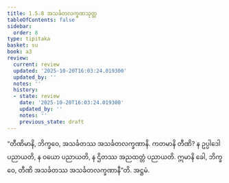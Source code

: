 ```yaml
---
title: 1.5.8 အသင်္ခတလက္ခဏသုတ္တ
tableOfContents: false
sidebar:
  order: 8
type: tipitaka
basket: su
book: a3
review:
  current: review
  updated: '2025-10-20T16:03:24.019300'
  updated_by: ''
  notes: ''
  history:
  - state: review
    date: '2025-10-20T16:03:24.019300'
    updated_by: ''
    notes: ''
    previous_state: draft
---
```



<DynamicBreadcrumb />


<ReviewStatus review={frontmatter.review} showDetails={true} />

<HypothesisAnnotation frontmatter={frontmatter} />

<Division number="48" book="a3" e="ch" v="15" p="150">

<Paragraph number="290" book="a3">
“တီဏိမာနိ, ဘိက္ခဝေ, အသင်္ခတဿ အသင်္ခတလက္ခဏာနိ. ကတမာနိ တီဏိ? န ဥပ္ပါဒေါ ပညာယတိ, န ဝယော ပညာယတိ, န ဌိတဿ အညထတ္တံ ပညာယတိ. ဣမာနိ ခေါ, ဘိက္ခဝေ, တီဏိ အသင်္ခတဿ အသင်္ခတလက္ခဏာနီ”တိ.

</Paragraph>
</Division>

<Paragraph number="291" type="center" book="a3">
အဋ္ဌမံ.
</Paragraph>